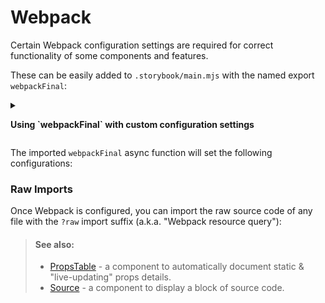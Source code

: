 
<Meta of={WebpackStories} />

# Webpack

Certain Webpack configuration settings are required for correct functionality of some components and features.

These can be easily added to `.storybook/main.mjs` with the named export `webpackFinal`:

<Story of={WebpackStories.Implementation} />

  <details>
    <summary>
      <p>
        <strong>Using `webpackFinal` with custom configuration settings</strong>
      </p>
    </summary>

You can alternatively use the imported `webpackFinal` async function with your own custom configuration settings:

<Story of={WebpackStories.ImplementationCustomSettings} />

</details>

The imported `webpackFinal` async function will set the following configurations:

<Story of={WebpackStories.WebpackFinalConfig} />

### Raw Imports

Once Webpack is configured, you can import the raw source code of any file with the `?raw` import suffix (a.k.a. "Webpack resource query"):

<Story of={WebpackStories.RawImport} />

> #### See also:
>
> - [PropsTable](/docs/components-propstable--docs) - a component to automatically document static & "live-updating" props details.
> - [Source](/docs/components-source--docs) - a component to display a block of source code.

